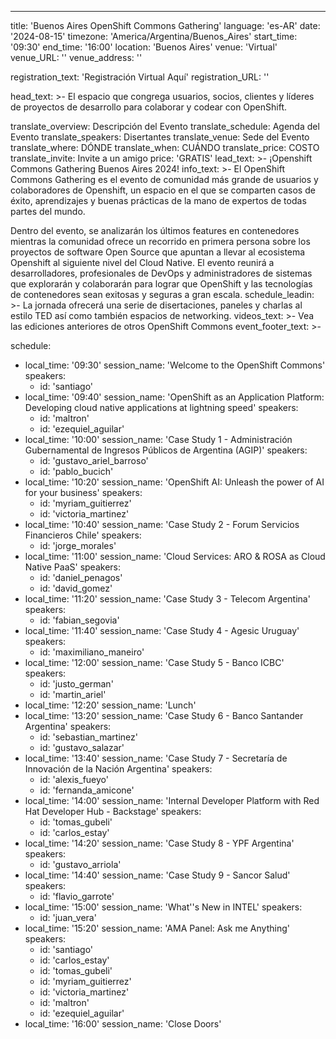 ---
title: 'Buenos Aires OpenShift Commons Gathering'
language: 'es-AR'
date: '2024-08-15'
timezone: 'America/Argentina/Buenos_Aires'
start_time: '09:30'
end_time: '16:00'
location: 'Buenos Aires'
venue: 'Virtual'
venue_URL: ''
venue_address: ''

registration_text: 'Registración Virtual Aquí'
registration_URL: ''

head_text: >-
  El espacio que congrega usuarios, socios, clientes y líderes de proyectos de desarrollo para colaborar y codear con OpenShift.

translate_overview: Descripción del Evento
translate_schedule: Agenda del Evento
translate_speakers: Disertantes
translate_venue: Sede del Evento
translate_where: DÓNDE
translate_when: CUÁNDO
translate_price: COSTO
translate_invite: Invite a un amigo
price: 'GRATIS'
lead_text: >-
  ¡Openshift Commons Gathering Buenos Aires 2024!
info_text: >-
  El OpenShift Commons Gathering es el evento de comunidad más grande de usuarios y colaboradores de Openshift, un espacio en el que se comparten casos de éxito, aprendizajes y buenas prácticas de la mano de expertos de todas partes del mundo.

  Dentro del evento, se analizarán los últimos features en contenedores mientras la comunidad ofrece un recorrido en primera persona sobre los proyectos de software Open Source que apuntan a llevar al ecosistema Openshift al siguiente nivel del Cloud Native.
  El evento reunirá a desarrolladores, profesionales de DevOps y administradores de sistemas que explorarán y colaborarán para lograr que OpenShift y las tecnologías de contenedores sean exitosas y seguras a gran escala.
schedule_leadin: >-
  La jornada ofrecerá una serie de disertaciones, paneles y charlas al estilo TED así como también espacios de networking.
videos_text: >-
  Vea las ediciones anteriores de otros OpenShift Commons
event_footer_text: >-

schedule:
  - local_time: '09:30'
    session_name: 'Welcome to the OpenShift Commons'
    speakers:
      - id: 'santiago'
  - local_time: '09:40'
    session_name: 'OpenShift as an Application Platform: Developing cloud native applications at lightning speed'
    speakers:
      - id: 'maltron'
      - id: 'ezequiel_aguilar'
  - local_time: '10:00'
    session_name: 'Case Study 1 - Administración Gubernamental de Ingresos Públicos de Argentina (AGIP)'
    speakers:
      - id: 'gustavo_ariel_barroso'
      - id: 'pablo_bucich'
  - local_time: '10:20'
    session_name: 'OpenShift AI: Unleash the power of AI for your business'
    speakers:
      - id: 'myriam_guitierrez'
      - id: 'victoria_martinez'
  - local_time: '10:40'
    session_name: 'Case Study 2 - Forum Servicios Financieros Chile'
    speakers:
      - id: 'jorge_morales'
  - local_time: '11:00'
    session_name: 'Cloud Services: ARO & ROSA as Cloud Native PaaS'
    speakers:
      - id: 'daniel_penagos'
      - id: 'david_gomez'
  - local_time: '11:20'
    session_name: 'Case Study 3 - Telecom Argentina'
    speakers:
      - id: 'fabian_segovia'
  - local_time: '11:40'
    session_name: 'Case Study 4 - Agesic Uruguay'
    speakers:
      - id: 'maximiliano_maneiro'
  - local_time: '12:00'
    session_name: 'Case Study 5 - Banco ICBC'
    speakers:
      - id: 'justo_german'
      - id: 'martin_ariel'
  - local_time: '12:20'
    session_name: 'Lunch'
  - local_time: '13:20'
    session_name: 'Case Study 6 - Banco Santander Argentina'
    speakers:
      - id: 'sebastian_martinez'
      - id: 'gustavo_salazar' 
  - local_time: '13:40'
    session_name: 'Case Study 7 - Secretaría de Innovación de la Nación Argentina'
    speakers:
      - id: 'alexis_fueyo'
      - id: 'fernanda_amicone'
  - local_time: '14:00'
    session_name: 'Internal Developer Platform with Red Hat Developer Hub - Backstage'
    speakers:
      - id: 'tomas_gubeli'
      - id: 'carlos_estay'
  - local_time: '14:20'
    session_name: 'Case Study 8 - YPF Argentina'
    speakers:
      - id: 'gustavo_arriola'
  - local_time: '14:40'
    session_name: 'Case Study 9 - Sancor Salud'
    speakers:
      - id: 'flavio_garrote'
  - local_time: '15:00'
    session_name: 'What''s New in INTEL'
    speakers:
      - id: 'juan_vera'
  - local_time: '15:20'
    session_name: 'AMA Panel: Ask me Anything'
    speakers:
      - id: 'santiago'
      - id: 'carlos_estay'
      - id: 'tomas_gubeli'
      - id: 'myriam_guitierrez'
      - id: 'victoria_martinez'
      - id: 'maltron'
      - id: 'ezequiel_aguilar'
  - local_time: '16:00'
    session_name: 'Close Doors'
